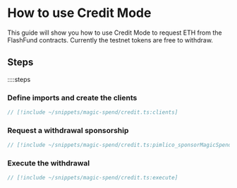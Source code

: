 # How to use Credit Mode

This guide will show you how to use Credit Mode to request ETH from the FlashFund contracts. Currently the testnet tokens are free to withdraw.

## Steps

::::steps
### Define imports and create the clients

```ts
// [!include ~/snippets/magic-spend/credit.ts:clients]
```

### Request a withdrawal sponsorship

```ts
// [!include ~/snippets/magic-spend/credit.ts:pimlico_sponsorMagicSpendWithdrawal]
```

### Execute the withdrawal

```ts
// [!include ~/snippets/magic-spend/credit.ts:execute]
```